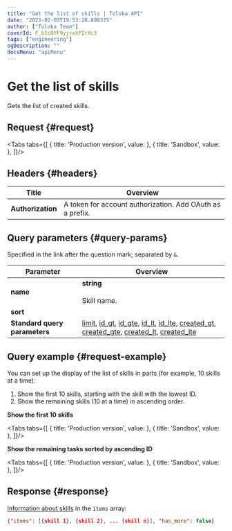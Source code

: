```yaml
---
title: "Get the list of skills | Toloka API"
date: "2023-02-03T19:53:28.898375"
author: ["Toloka Team"]
coverId: F_bIcOYF9yjrxkPZrXc3
tags: ["engineering"]
ogDescription: ""
docsMenu: "apiMenu"
---
```



# Get the list of skills

<Announce/>

Gets the list of created skills.

## Request {#request}

<Tabs tabs={[
  { title: 'Production version', value: <GetSkillListList1/> },
  { title: 'Sandbox', value: <GetSkillListList2/> },
]}/>

## Headers {#headers}

Title | Overview
----- | -----
**Authorization** | A token for account authorization. Add OAuth as a prefix.

## Query parameters {#query-params}

Specified in the link after the question mark; separated by `&`.

Parameter | Overview
----- | -----
**name** | **string**<br/><br/>Skill name.
**sort** | <GetSkillListTable1/>
**Standard query parameters** | [limit](./standard-query-parameters#limit), [id_gt](./standard-query-parameters#id_gt), [id_gte](./standard-query-parameters#id_gte), [id_lt](./standard-query-parameters#id_lt), [id_lte](./standard-query-parameters#id_lte), [created_gt](./standard-query-parameters#created_gt), [created_gte](./standard-query-parameters#created_gte), [created_lt](./standard-query-parameters#created_lt), [created_lte](./standard-query-parameters#created_lte)

## Query example {#request-example}

You can set up the display of the list of skills in parts (for example, 10 skills at a time):

1. Show the first 10 skills, starting with the skill with the lowest ID.
1. Show the remaining skills (10 at a time) in ascending order.

**Show the first 10 skills**

<Tabs tabs={[
  { title: 'Production version', value: <GetSkillListList3/> },
  { title: 'Sandbox', value: <GetSkillListList4/> },
]}/>

**Show the remaining tasks sorted by ascending ID**

<Tabs tabs={[
  { title: 'Production version', value: <GetSkillListList5/> },
  { title: 'Sandbox', value: <GetSkillListList6/> },
]}/>

## Response {#response}

[Information about skills](/docs-new/api/get-skill) in the `items` array:

```json
{"items": [{skill 1}, {skill 2}, ... {skill n}], "has_more": false}
```
